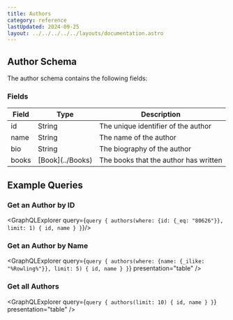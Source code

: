 ```yaml
---
title: Authors
category: reference
lastUpdated: 2024-09-25
layout: ../../../../../layouts/documentation.astro
---
```



## Author Schema

The author schema contains the following fields:

### Fields

<table>
    <thead>
    <tr>
        <th>Field</th>
        <th>Type</th>
        <th>Description</th>
    </tr>
    </thead>
    <tbody>
    <tr>
        <td>id</td>
        <td>String</td>
        <td>The unique identifier of the author</td>
    </tr>
    <tr>
        <td>name</td>
        <td>String</td>
        <td>The name of the author</td>
    </tr>
    <tr>
        <td>bio</td>
        <td>String</td>
        <td>The biography of the author</td>
    </tr>
    <tr>
        <td>books</td>
        <td>[Book](../Books)</td>
        <td>The books that the author has written</td>
    </tr>
    </tbody>
</table>

## Example Queries

### Get an Author by ID

<GraphQLExplorer query={`
query {
    authors(where: {id: {_eq: "80626"}}, limit: 1) {
        id,
        name
    }
}
`}/>

### Get an Author by Name

<GraphQLExplorer query={`
query {
    authors(where: {name: {_ilike: "%Rowling%"}}, limit: 5) {
        id,
        name
    }
}
`} presentation="table" />

### Get all Authors

<GraphQLExplorer query={`
query {
    authors(limit: 10) {
        id,
        name
    }
}
`} presentation="table" />
